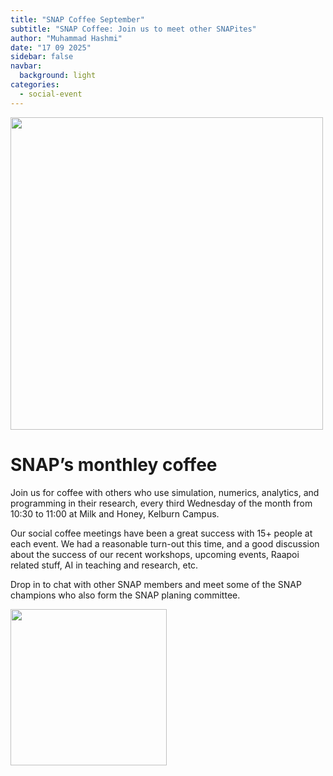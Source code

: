 ```yaml
---
title: "SNAP Coffee September"
subtitle: "SNAP Coffee: Join us to meet other SNAPites"
author: "Muhammad Hashmi"
date: "17 09 2025"
sidebar: false
navbar:
  background: light
categories: 
  - social-event
---
```


![](snap_coffee_sep.jpg){height=500 fig-align="center"}

<h1>SNAP's monthley coffee</h1>

Join us for coffee with others who use simulation, numerics, analytics, and programming in their research, every third Wednesday of the month from 10:30 to 11:00 at Milk and Honey, Kelburn Campus.

Our social coffee meetings have been a great success with 15+ people at each event.  We had a reasonable turn-out this time, and a good discussion about the success of our recent workshops, upcoming events, Raapoi related stuff, AI in teaching and research, etc.

Drop in to chat with other SNAP members and meet some of the SNAP champions who also form the SNAP planing committee.

![](snap_coffee1over.jpeg){height=250 fig-align="center"}
